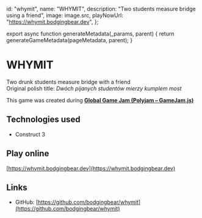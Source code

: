

  id: "whymit",
  name: "WHYMIT",
  description: "Two students measure bridge using a friend",
  image: image.src,
  playNowUrl: "https://whymit.bodgingbear.dev",
};

export async function generateMetadata(_params, parent) {
  return generateGameMetadata(pageMetadata, parent);
}

# WHYMIT

Two drunk students measure bridge with a friend\
Original polish title: _Dwóch pijanych studentów mierzy kumplem most_

<MarkdownImage src={image.src} alt="" />

<Center>
  <BigPlayButton playNowUrl={pageMetadata.playNowUrl} />
</Center>

This game was created during [**Global Game Jam (Polyjam – GameJam&#8288;.&#8288;js)**](https://globalgamejam.org/2019/jam-sites/polyjam-2019)

## Technologies used

- Construct 3

## Play online

[https://whymit.bodgingbear.dev](https://whymit.bodgingbear.dev)

## Links

- GitHub: [https://github.com/bodgingbear/whymit](https://github.com/bodgingbear/whymit)

